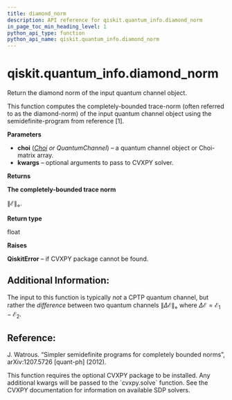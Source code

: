```yaml
---
title: diamond_norm
description: API reference for qiskit.quantum_info.diamond_norm
in_page_toc_min_heading_level: 1
python_api_type: function
python_api_name: qiskit.quantum_info.diamond_norm
---
```


<span id="qiskit-quantum-info-diamond-norm" />

# qiskit.quantum\_info.diamond\_norm

<Function id="qiskit.quantum_info.diamond_norm" isDedicatedPage={true} github="https://github.com/qiskit/qiskit/tree/stable/0.24/qiskit/quantum_info/operators/measures.py" signature="diamond_norm(choi, **kwargs)">
  Return the diamond norm of the input quantum channel object.

  This function computes the completely-bounded trace-norm (often referred to as the diamond-norm) of the input quantum channel object using the semidefinite-program from reference \[1].

  **Parameters**

  *   **choi** ([*Choi*](qiskit.quantum_info.Choi "qiskit.quantum_info.Choi") *or QuantumChannel*) – a quantum channel object or Choi-matrix array.
  *   **kwargs** – optional arguments to pass to CVXPY solver.

  **Returns**

  **The completely-bounded trace norm**

  $\|\mathcal{E}\|_{\diamond}$.

  **Return type**

  float

  **Raises**

  **QiskitError** – if CVXPY package cannot be found.

  ## Additional Information:

  The input to this function is typically *not* a CPTP quantum channel, but rather the *difference* between two quantum channels $\|\Delta\mathcal{E}\|_\diamond$ where $\Delta\mathcal{E} = \mathcal{E}_1 - \mathcal{E}_2$.

  ## Reference:

  J. Watrous. “Simpler semidefinite programs for completely bounded norms”, arXiv:1207.5726 \[quant-ph] (2012).

  <Admonition title="Note" type="note">
    This function requires the optional CVXPY package to be installed. Any additional kwargs will be passed to the `cvxpy.solve` function. See the CVXPY documentation for information on available SDP solvers.
  </Admonition>
</Function>

